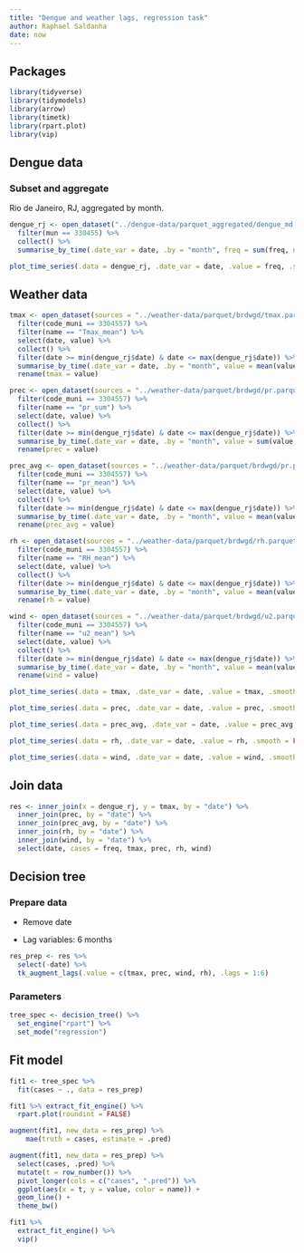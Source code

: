 ```yaml
---
title: "Dengue and weather lags, regression task"
author: Raphael Saldanha
date: now
---
```


## Packages

```r
library(tidyverse)
library(tidymodels)
library(arrow)
library(timetk)
library(rpart.plot)
library(vip)
```

## Dengue data

### Subset and aggregate

Rio de Janeiro, RJ, aggregated by month.

```r
dengue_rj <- open_dataset("../dengue-data/parquet_aggregated/dengue_md.parquet") %>%
  filter(mun == 330455) %>%
  collect() %>%
  summarise_by_time(.date_var = date, .by = "month", freq = sum(freq, na.rm = TRUE))
```

```r
plot_time_series(.data = dengue_rj, .date_var = date, .value = freq, .smooth = FALSE, .title = "Dengue, absolute number of cases")
```

## Weather data

```r
tmax <- open_dataset(sources = "../weather-data/parquet/brdwgd/tmax.parquet") %>%
  filter(code_muni == 3304557) %>%
  filter(name == "Tmax_mean") %>%
  select(date, value) %>%
  collect() %>%
  filter(date >= min(dengue_rj$date) & date <= max(dengue_rj$date)) %>%
  summarise_by_time(.date_var = date, .by = "month", value = mean(value, na.rm = TRUE)) %>%
  rename(tmax = value)

prec <- open_dataset(sources = "../weather-data/parquet/brdwgd/pr.parquet") %>%
  filter(code_muni == 3304557) %>%
  filter(name == "pr_sum") %>%
  select(date, value) %>%
  collect() %>%
  filter(date >= min(dengue_rj$date) & date <= max(dengue_rj$date)) %>%
  summarise_by_time(.date_var = date, .by = "month", value = sum(value, na.rm = TRUE)) %>%
  rename(prec = value)

prec_avg <- open_dataset(sources = "../weather-data/parquet/brdwgd/pr.parquet") %>%
  filter(code_muni == 3304557) %>%
  filter(name == "pr_mean") %>%
  select(date, value) %>%
  collect() %>%
  filter(date >= min(dengue_rj$date) & date <= max(dengue_rj$date)) %>%
  summarise_by_time(.date_var = date, .by = "month", value = mean(value, na.rm = TRUE)) %>%
  rename(prec_avg = value)

rh <- open_dataset(sources = "../weather-data/parquet/brdwgd/rh.parquet") %>%
  filter(code_muni == 3304557) %>%
  filter(name == "RH_mean") %>%
  select(date, value) %>%
  collect() %>%
  filter(date >= min(dengue_rj$date) & date <= max(dengue_rj$date)) %>%
  summarise_by_time(.date_var = date, .by = "month", value = mean(value, na.rm = TRUE)) %>%
  rename(rh = value)

wind <- open_dataset(sources = "../weather-data/parquet/brdwgd/u2.parquet") %>%
  filter(code_muni == 3304557) %>%
  filter(name == "u2_mean") %>%
  select(date, value) %>%
  collect() %>%
  filter(date >= min(dengue_rj$date) & date <= max(dengue_rj$date)) %>%
  summarise_by_time(.date_var = date, .by = "month", value = mean(value, na.rm = TRUE)) %>%
  rename(wind = value)
```

```r
plot_time_series(.data = tmax, .date_var = date, .value = tmax, .smooth = FALSE, .title = "Max temp, average")
```

```r
plot_time_series(.data = prec, .date_var = date, .value = prec, .smooth = FALSE, .title = "Precipitation, sum")
```

```r
plot_time_series(.data = prec_avg, .date_var = date, .value = prec_avg, .smooth = FALSE, .title = "Precipitation, average")
```

```r
plot_time_series(.data = rh, .date_var = date, .value = rh, .smooth = FALSE, .title = "Relative humidity, average")
```

```r
plot_time_series(.data = wind, .date_var = date, .value = wind, .smooth = FALSE, .title = "Wind, average")
```

## Join data

```r
res <- inner_join(x = dengue_rj, y = tmax, by = "date") %>%
  inner_join(prec, by = "date") %>%
  inner_join(prec_avg, by = "date") %>%
  inner_join(rh, by = "date") %>%
  inner_join(wind, by = "date") %>%
  select(date, cases = freq, tmax, prec, rh, wind)
```

## Decision tree

### Prepare data

-   Remove date

-   Lag variables: 6 months

```r
res_prep <- res %>%
  select(-date) %>%
  tk_augment_lags(.value = c(tmax, prec, wind, rh), .lags = 1:6)
```

### Parameters

```r
tree_spec <- decision_tree() %>%
  set_engine("rpart") %>%
  set_mode("regression")
```

## Fit model

```r
fit1 <- tree_spec %>%
  fit(cases ~ ., data = res_prep)
```

```r
fit1 %>% extract_fit_engine() %>%
  rpart.plot(roundint = FALSE)
```

```r
augment(fit1, new_data = res_prep) %>%
    mae(truth = cases, estimate = .pred)
```

```r
augment(fit1, new_data = res_prep) %>%
  select(cases, .pred) %>%
  mutate(t = row_number()) %>%
  pivot_longer(cols = c("cases", ".pred")) %>%
  ggplot(aes(x = t, y = value, color = name)) +
  geom_line() +
  theme_bw()
```

```r
fit1 %>% 
  extract_fit_engine() %>% 
  vip()
```
